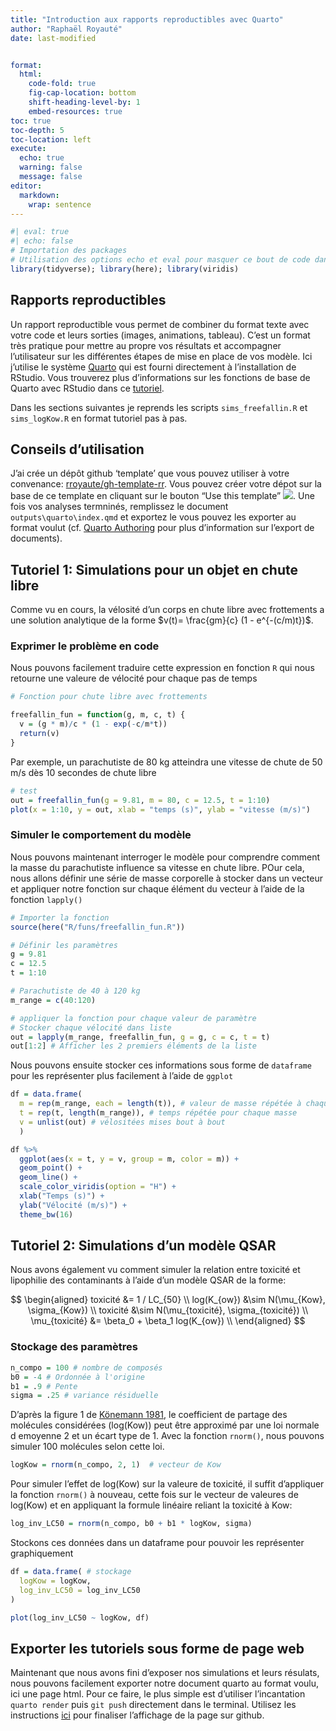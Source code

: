 ```yaml
---
title: "Introduction aux rapports reproductibles avec Quarto"
author: "Raphaël Royauté"
date: last-modified


format: 
  html:
    code-fold: true
    fig-cap-location: bottom
    shift-heading-level-by: 1
    embed-resources: true
toc: true
toc-depth: 5
toc-location: left
execute:
  echo: true
  warning: false
  message: false
editor: 
  markdown: 
    wrap: sentence
---
```


```r
#| eval: true
#| echo: false
# Importation des packages
# Utilisation des options echo et eval pour masquer ce bout de code dans le rapport final
library(tidyverse); library(here); library(viridis)
```



## Rapports reproductibles
Un rapport reproductible vous permet de combiner du format texte avec votre code et leurs sorties (images, animations, tableau). C'est un format très pratique pour mettre au propre vos résultats et accompagner l'utilisateur sur les différentes étapes de mise en place de vos modèle. Ici j'utilise le système [Quarto](https://quarto.org/) qui est fourni directement à l'installation de RStudio. Vous trouverez plus d'informations sur les fonctions de base de Quarto avec RStudio dans ce [tutoriel](https://quarto.org/docs/get-started/hello/rstudio.html). 

Dans les sections suivantes je reprends les scripts `sims_freefallin.R` et `sims_logKow.R` en format tutoriel pas à pas.

## Conseils d'utilisation
J'ai crée un dépôt github 'template' que vous pouvez utiliser à votre convenance: [rroyaute/gh-template-rr](https://github.com/rroyaute/gh-template-rr/tree/main). Vous pouvez créer votre dépot sur la base de ce template en cliquant sur le bouton "Use this template" ![](img/gh-template.JPG). Une fois vos analyses termninés,  remplissez le document `outputs\quarto\index.qmd` et exportez le vous pouvez les exporter au format voulut (cf. [Quarto Authoring](https://quarto.org/docs/get-started/authoring/rstudio.html) pour plus d'information sur l'export de documents). 

## Tutoriel 1: Simulations pour un objet en chute libre
Comme vu en cours, la vélosité d'un corps en chute libre avec frottements a une solution analytique de la forme $v(t)= \frac{gm}{c} (1 - e^{-(c/m)t})$. 


### Exprimer le problème en code
Nous pouvons facilement traduire cette expression en fonction `R` qui nous retourne une valeure de vélocité pour chaque pas de temps

```r
# Fonction pour chute libre avec frottements

freefallin_fun = function(g, m, c, t) {
  v = (g * m)/c * (1 - exp(-c/m*t))
  return(v)
}
```

Par exemple, un parachutiste de 80 kg atteindra une vitesse de chute de 50 m/s dès 10 secondes de chute libre

```r
# test
out = freefallin_fun(g = 9.81, m = 80, c = 12.5, t = 1:10)
plot(x = 1:10, y = out, xlab = "temps (s)", ylab = "vitesse (m/s)")
```

### Simuler le comportement du modèle

Nous pouvons maintenant interroger le modèle pour comprendre comment la masse du parachutiste influence sa vitesse en chute libre. POur cela, nous allons définir une série de masse corporelle à stocker dans un vecteur et appliquer notre fonction sur chaque élément du vecteur à l'aide de la fonction `lapply()`

```r
# Importer la fonction
source(here("R/funs/freefallin_fun.R"))

# Définir les paramètres
g = 9.81
c = 12.5
t = 1:10

# Parachutiste de 40 à 120 kg
m_range = c(40:120)

# appliquer la fonction pour chaque valeur de paramètre
# Stocker chaque vélocité dans liste
out = lapply(m_range, freefallin_fun, g = g, c = c, t = t)
out[1:2] # Afficher les 2 premiers éléments de la liste
```

Nous pouvons ensuite stocker ces informations sous forme de `dataframe` pour les représenter plus facilement à l'aide de `ggplot`

```r
df = data.frame(
  m = rep(m_range, each = length(t)), # valeur de masse répétée à chaque pas de temps
  t = rep(t, length(m_range)), # temps répétée pour chaque masse
  v = unlist(out) # vélositées mises bout à bout
  )

df %>% 
  ggplot(aes(x = t, y = v, group = m, color = m)) +
  geom_point() +
  geom_line() +
  scale_color_viridis(option = "H") +
  xlab("Temps (s)") +
  ylab("Vélocité (m/s)") +
  theme_bw(16)
```

## Tutoriel 2: Simulations d'un modèle QSAR
Nous avons également vu comment simuler la relation entre toxicité et lipophilie des contaminants à l'aide d'un modèle QSAR de la forme:

$$
\begin{aligned}
toxicité &= 1 / LC_{50} \\
log(K_{ow}) &\sim N(\mu_{Kow}, \sigma_{Kow}) \\
toxicité  &\sim N(\mu_{toxicité}, \sigma_{toxicité}) \\
\mu_{toxicité} &= \beta_0 + \beta_1 log(K_{ow}) \\
\end{aligned}
$$

### Stockage des paramètres

```r
n_compo = 100 # nombre de composés
b0 = -4 # Ordonnée à l'origine
b1 = .9 # Pente
sigma = .25 # variance résiduelle
```

D'après la figure 1 de [Könemann 1981](https://doi.org/10.1016/0300-483X(81)90130-X), le coefficient de partage des molécules considérées (log(Kow)) peut être approximé par une loi normale d emoyenne 2 et un écart type de 1. Avec la fonction `rnorm()`, nous pouvons simuler 100 molécules selon cette loi.

```r
logKow = rnorm(n_compo, 2, 1)  # vecteur de Kow
```

Pour simuler l'effet de log(Kow) sur la valeure de toxicité, il suffit d'appliquer la fonction `rnorm()` à nouveau, cette fois sur le vecteur de valeures de log(Kow) et en appliquant la formule linéaire reliant la toxicité à Kow:

```r
log_inv_LC50 = rnorm(n_compo, b0 + b1 * logKow, sigma)
```

Stockons ces données dans un dataframe pour pouvoir les représenter graphiquement

```r
df = data.frame( # stockage
  logKow = logKow,
  log_inv_LC50 = log_inv_LC50
) 

plot(log_inv_LC50 ~ logKow, df)
```

## Exporter les tutoriels sous forme de page web
Maintenant que nous avons fini d'exposer nos simulations et leurs résulats, nous pouvons facilement exporter notre document quarto au format voulu, ici une page html. Pour ce faire, le plus simple est d'utiliser l'incantation `quarto render` puis `git push` directement dans le terminal. Utilisez les instructions [ici](https://quarto.org/docs/publishing/github-pages.html) pour finaliser l'affichage de la page sur github.

